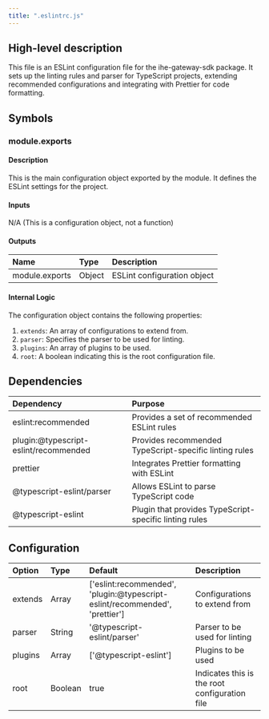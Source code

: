 ```yaml
---
title: ".eslintrc.js"
---
```


## High-level description
This file is an ESLint configuration file for the ihe-gateway-sdk package. It sets up the linting rules and parser for TypeScript projects, extending recommended configurations and integrating with Prettier for code formatting.

## Symbols

### module.exports
#### Description
This is the main configuration object exported by the module. It defines the ESLint settings for the project.

#### Inputs
N/A (This is a configuration object, not a function)

#### Outputs
| Name | Type | Description |
|:-----|:-----|:------------|
| module.exports | Object | ESLint configuration object |

#### Internal Logic
The configuration object contains the following properties:

1. `extends`: An array of configurations to extend from.
2. `parser`: Specifies the parser to be used for linting.
3. `plugins`: An array of plugins to be used.
4. `root`: A boolean indicating this is the root configuration file.

## Dependencies
| Dependency | Purpose |
|:-----------|:--------|
| eslint:recommended | Provides a set of recommended ESLint rules |
| plugin:@typescript-eslint/recommended | Provides recommended TypeScript-specific linting rules |
| prettier | Integrates Prettier formatting with ESLint |
| @typescript-eslint/parser | Allows ESLint to parse TypeScript code |
| @typescript-eslint | Plugin that provides TypeScript-specific linting rules |

## Configuration
| Option | Type | Default | Description |
|:-------|:-----|:--------|:------------|
| extends | Array | ['eslint:recommended', 'plugin:@typescript-eslint/recommended', 'prettier'] | Configurations to extend from |
| parser | String | '@typescript-eslint/parser' | Parser to be used for linting |
| plugins | Array | ['@typescript-eslint'] | Plugins to be used |
| root | Boolean | true | Indicates this is the root configuration file |